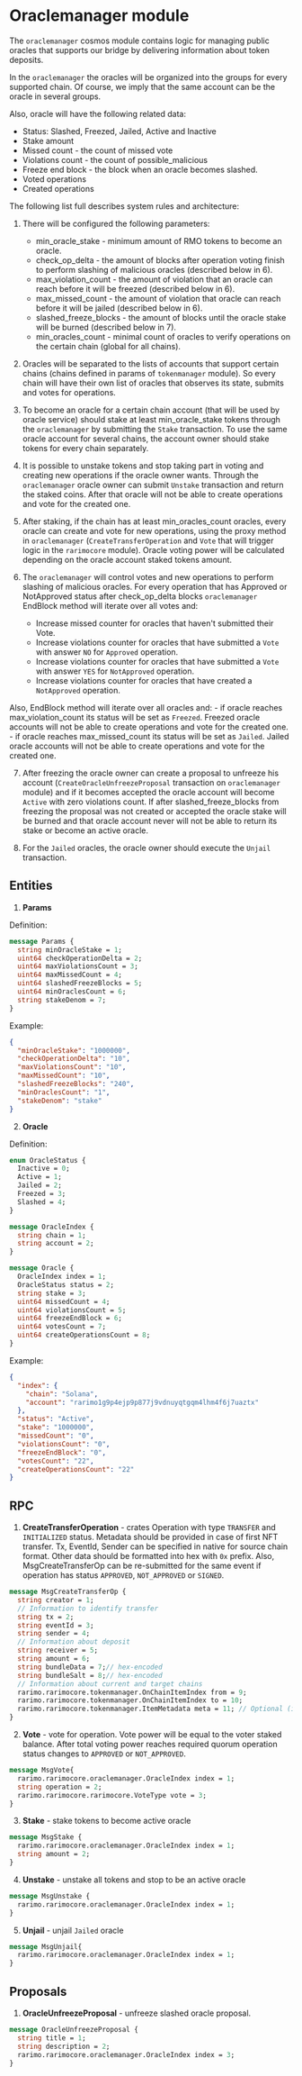 ---
---

# Oraclemanager module

The `oraclemanager` cosmos module contains logic for managing public oracles that supports our bridge by delivering
information about token deposits.


In the `oraclemanager` the oracles will be organized into the groups for every supported chain.
Of course, we imply that the same account can be the oracle in several groups.

Also, oracle will have the following related data:
  - Status: Slashed, Freezed, Jailed, Active and Inactive
  - Stake amount
  - Missed count - the count of missed vote
  - Violations count - the count of possible_malicious
  - Freeze end block - the block when an oracle becomes slashed.
  - Voted operations
  - Created operations


The following list full describes system rules and architecture:

1. There will be configured the following parameters:
    - min_oracle_stake - minimum amount of RMO tokens to become an oracle.
    - check_op_delta -  the amount of blocks after operation voting finish to perform slashing of malicious oracles (described below in 6).
    - max_violation_count - the amount of violation that an oracle can reach before it will be freezed (described below in 6).
    - max_missed_count - the amount of violation that oracle can reach before it will be jailed (described below in 6).
    - slashed_freeze_blocks - the amount of blocks until the oracle stake will be burned (described below in 7).
    - min_oracles_count - minimal count of oracles to verify operations on the certain chain (global for all chains).

2. Oracles will be separated to the lists of accounts that support certain chains (chains defined in params of `tokenmanager` module).
  So every chain will have their own list of oracles that observes its state, submits and votes for operations.

3. To become an oracle for a certain chain account (that will be used by oracle service) should stake
  at least min_oracle_stake tokens through the `oraclemanager` by submitting the `Stake` transaction.
  To use the same oracle account for several chains, the account owner should stake tokens for every chain separately.

4. It is possible to unstake tokens and stop taking part in voting and creating new operations if the oracle owner wants.
  Through the `oraclemanager` oracle owner can submit `Unstake` transaction and return the staked coins.
  After that oracle will not be able to create operations and vote for the created one.

5. After staking, if the chain has at least min_oracles_count oracles, every oracle can create and vote for new operations,
  using the proxy method in `oraclemanager` (`CreateTransferOperation` and `Vote` that will trigger logic in the `rarimocore` module).
  Oracle voting power will be calculated depending on the oracle account staked tokens amount.

6. The `oraclemanager` will control votes and new operations to perform slashing of malicious oracles.
  For every operation that has Approved or NotApproved status after check_op_delta blocks `oraclemanager` EndBlock method will iterate over all votes and:
    - Increase missed counter for oracles that haven't submitted their Vote.
    - Increase violations counter for oracles that have submitted a `Vote` with answer `NO` for `Approved` operation.
    - Increase violations counter for oracles that have submitted a `Vote` with answer `YES` for `NotApproved` operation.
    - Increase violations counter for oracles that have created a `NotApproved` operation.

  Also, EndBlock method will iterate over all oracles and:
    - if oracle reaches max_violation_count its status will be set as `Freezed`. Freezed oracle accounts will not be able to create operations and vote for the created one.
    - if oracle reaches max_missed_count its status will be set as `Jailed`. Jailed oracle accounts will not be able to create operations and vote for the created one.

7. After freezing the oracle owner can create a proposal to unfreeze his account
  (`CreateOracleUnfreezeProposal` transaction on `oraclemanager` module) and if it becomes accepted the oracle account
  will become `Active` with zero violations count.
  If after slashed_freeze_blocks from freezing the proposal was not created or
  accepted the oracle stake will be burned and that oracle account never will not be able to return its stake or
  become an active oracle.

8. For the `Jailed` oracles, the oracle owner should execute the `Unjail` transaction.

## Entities
1. **Params**

Definition:
  ```protobuf
  message Params {
    string minOracleStake = 1;
    uint64 checkOperationDelta = 2;
    uint64 maxViolationsCount = 3;
    uint64 maxMissedCount = 4;
    uint64 slashedFreezeBlocks = 5;
    uint64 minOraclesCount = 6;
    string stakeDenom = 7;
  }
  ```

Example:
  ```json
  {
    "minOracleStake": "1000000",
    "checkOperationDelta": "10",
    "maxViolationsCount": "10",
    "maxMissedCount": "10",
    "slashedFreezeBlocks": "240",
    "minOraclesCount": "1",
    "stakeDenom": "stake"
  }
  ```

2. **Oracle**

Definition:
  ```protobuf
  enum OracleStatus {
    Inactive = 0;
    Active = 1;
    Jailed = 2;
    Freezed = 3;
    Slashed = 4;
  }

  message OracleIndex {
    string chain = 1;
    string account = 2;
  }

  message Oracle {
    OracleIndex index = 1;
    OracleStatus status = 2;
    string stake = 3;
    uint64 missedCount = 4;
    uint64 violationsCount = 5;
    uint64 freezeEndBlock = 6;
    uint64 votesCount = 7;
    uint64 createOperationsCount = 8;
  }
  ```

Example:
  ```json
  {
    "index": {
      "chain": "Solana",
      "account": "rarimo1g9p4ejp9p877j9vdnuyqtgqm4lhm4f6j7uaztx"
    },
    "status": "Active",
    "stake": "1000000",
    "missedCount": "0",
    "violationsCount": "0",
    "freezeEndBlock": "0",
    "votesCount": "22",
    "createOperationsCount": "22"
  }
  ```

## RPC
1. **CreateTransferOperation** - crates Operation with type `TRANSFER` and `INITIALIZED` status.
Metadata should be provided in case of first NFT transfer. Tx, EventId, Sender can be specified in native for source chain format.
Other data should be formatted into hex with `0x` prefix.
Also, MsgCreateTransferOp can be re-submitted for the same event if operation has status `APPROVED`, `NOT_APPROVED` or `SIGNED`.
  ```protobuf
  message MsgCreateTransferOp {
    string creator = 1;
    // Information to identify transfer
    string tx = 2;
    string eventId = 3;
    string sender = 4;
    // Information about deposit
    string receiver = 5;
    string amount = 6;
    string bundleData = 7;// hex-encoded
    string bundleSalt = 8;// hex-encoded
    // Information about current and target chains
    rarimo.rarimocore.tokenmanager.OnChainItemIndex from = 9;
    rarimo.rarimocore.tokenmanager.OnChainItemIndex to = 10;
    rarimo.rarimocore.tokenmanager.ItemMetadata meta = 11; // Optional (if item currently does not exists)
  }
  ```

2. **Vote** - vote for operation. Vote power will be equal to the voter staked balance. After total voting power reaches
required quorum operation status changes to `APPROVED` or `NOT_APPROVED`.
  ```protobuf
  message MsgVote{
    rarimo.rarimocore.oraclemanager.OracleIndex index = 1;
    string operation = 2;
    rarimo.rarimocore.rarimocore.VoteType vote = 3;
  }
  ```

3. **Stake** - stake tokens to become active oracle
  ```protobuf
  message MsgStake {
    rarimo.rarimocore.oraclemanager.OracleIndex index = 1;
    string amount = 2;
  }
  ```

4. **Unstake** - unstake all tokens and stop to be an active oracle
  ```protobuf
  message MsgUnstake {
    rarimo.rarimocore.oraclemanager.OracleIndex index = 1;
  }
  ```

5. **Unjail** - unjail `Jailed` oracle
  ```protobuf
  message MsgUnjail{
    rarimo.rarimocore.oraclemanager.OracleIndex index = 1;
  }
  ```

## Proposals
1. **OracleUnfreezeProposal** - unfreeze slashed oracle proposal.
  ```protobuf
  message OracleUnfreezeProposal {
    string title = 1;
    string description = 2;
    rarimo.rarimocore.oraclemanager.OracleIndex index = 3;
  }
  ```